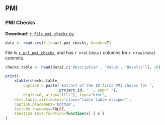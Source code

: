 
## <a name="pmi"></a> PMI

### <a name="pmi_checks"></a> PMI Checks

**Download**: [`r file_pmi_checks`.gz](../`r url_pmi_checks`.gz)

```r
data <- read.csv(file=url_pmi_checks, header=T)
```

File is [``r url_pmi_checks``](../`r url_pmi_checks`), and has ``r ncol(data)`` columns for ``r nrow(data)`` commits.

```r
checks.table <- head(data[,c('Description', 'Value', 'Results')], 10)

print(
    xtable(checks.table,
        caption = paste('Extract of the 10 first PMI checks for ', 
                        project_id, '.', sep=" "),
        digits=0, align="llll"), type="html",
    html.table.attributes='class="table table-striped"',
    caption.placement='bottom',
    include.rownames=FALSE,
    sanitize.text.function=function(x) { x }
)
```
